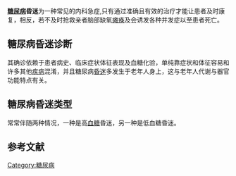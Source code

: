 '''[[糖尿病|糖尿病]]昏迷'''为一种常见的内科急症,只有通过准确且有效的治疗才能让患者及时康复，相反，若不及时抢救亲者脑部缺氧[[瘫痪|瘫痪]]及会诱发各种并发症以至患者死亡。

== 糖尿病昏迷诊断 ==
其确诊依赖于患者病史、临床症状体征表现及血糖化验，单纯靠症状和体征容易和许多其他[[疾病|疾病]]混淆，并且糖尿病[[昏迷|昏迷]]多发生于老年人身上，这与老年人代谢与器官功能特点有关。

== 糖尿病昏迷类型 ==
常常伴随两种情况，一种是高[[血糖|血糖]]昏迷，另一种是低血糖昏迷。

==参考文献==
{{reflist}}

{{Endocrine pathology}}

[[Category:糖尿病|Category:糖尿病]]